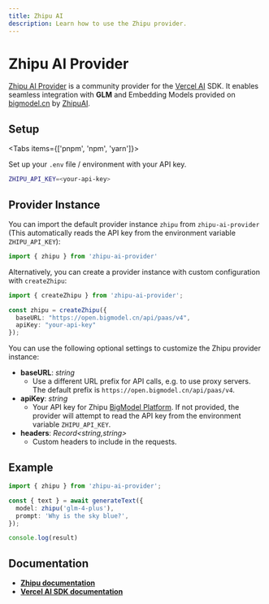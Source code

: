 ```yaml
---
title: Zhipu AI
description: Learn how to use the Zhipu provider.
---
```


# Zhipu AI Provider
 
[Zhipu AI Provider](https://github.com/Xiang-CH/zhipu-ai-provider) is a community provider for the [Vercel AI](https://sdk.vercel.ai/) SDK. It enables seamless integration with **GLM** and Embedding Models provided on [bigmodel.cn](https://bigmodel.cn/) by [ZhipuAI](https://www.zhipuai.cn/).

## Setup

<Tabs items={['pnpm', 'npm', 'yarn']}>
  <Tab>
    <Snippet text="pnpm add zhipu-ai-provider" dark />
  </Tab>
  <Tab>
    <Snippet text="npm i zhipu-ai-provider" dark />
  </Tab>
  <Tab>
    <Snippet text="yarn add zhipu-ai-provider" dark />
  </Tab>
</Tabs>

Set up your `.env` file / environment with your API key.
```bash
ZHIPU_API_KEY=<your-api-key>
```

## Provider Instance
You can import the default provider instance `zhipu` from `zhipu-ai-provider` (This automatically reads the API key from the environment variable `ZHIPU_API_KEY`):
```ts
import { zhipu } from 'zhipu-ai-provider'
```
Alternatively, you can create a provider instance with custom configuration with `createZhipu`:
```ts
import { createZhipu } from 'zhipu-ai-provider';

const zhipu = createZhipu({
  baseURL: "https://open.bigmodel.cn/api/paas/v4",
  apiKey: "your-api-key"
});
```
You can use the following optional settings to customize the Zhipu provider instance:
- **baseURL**: *string*
  - Use a different URL prefix for API calls, e.g. to use proxy servers. The default prefix is `https://open.bigmodel.cn/api/paas/v4`.
- **apiKey**: *string*
  - Your API key for Zhipu [BigModel Platform](https://bigmodel.cn/). If not provided, the provider will attempt to read the API key from the environment variable `ZHIPU_API_KEY`.
- **headers**: *Record<string,string>*
  - Custom headers to include in the requests.

## Example

```ts
import { zhipu } from 'zhipu-ai-provider';

const { text } = await generateText({
  model: zhipu('glm-4-plus'),
  prompt: 'Why is the sky blue?',
});

console.log(result)
```

## Documentation
- **[Zhipu documentation](https://bigmodel.cn/dev/welcome)** 
- **[Vercel AI SDK documentation](https://sdk.vercel.ai/docs/introduction)**